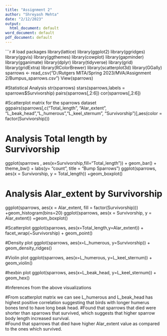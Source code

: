 ---
title: "Assignment 2"
author: "Shreyash Mehta"
date: "2/12/2023"
output:
  html_document: default
word_document: default
pdf_document: default
---
  
```{r}

# load packages
library(lattice)
library(ggplot2)
library(ggridges)
library(ggvis)
library(ggthemes)
library(cowplot)
library(gapminder)
library(gganimate)
library(dplyr)
library(tidyverse)
library(grid)
library(gridExtra)
library(RColorBrewer)
library(scatterplot3d)
library(GGally)
sparrows <- read_csv("D:/Rutgers MITA/Spring 2023/MVA/Assignment 2/Bumpus_sparrows.csv")
View(sparrows)

#Statistical Analysis
str(sparrows)
stars(sparrows,labels = sparrows$Survivorship)
pairs(sparrows[,2:6])
cor(sparrows[,2:6])



#Scatterplot matrix for the sparrows dataset
ggpairs(sparrows[,c("Total_length", "Alar_extent", "L_beak_head","L_humerous","L_keel_sternum", "Survivorship")],aes(color = factor(Survivorship)))

        
# Analysis Total length by Survivorship
ggplot(sparrows , aes(x=Survivorship,fill="Total_length")) + geom_bar() + theme_bw() + labs(y= "count", title = "Bump Sparrows")
ggplot(sparrows, aes(x = Survivorship, y = Total_length)) +geom_boxplot()


# Analysis Alar_extent by Survivorship
ggplot(sparrows, aes(x = Alar_extent, fill = factor(Survivorship))) +geom_histogram(bins=20)
ggplot(sparrows, aes(x = Survivorship, y = Alar_extent)) +geom_boxplot()

#Scatterplot
ggplot(sparrows, aes(x=Total_length,y=Alar_extent)) + facet_wrap(~Survivorship) + geom_point()

#Density plot
ggplot(sparrows, aes(x=L_humerous, y=Survivorship)) + geom_density_ridges()

#Violin plot
ggplot(sparrows, aes(x=L_humerous, y=L_keel_sternum)) + geom_violin()

#hexbin plot
ggplot(sparrows, aes(x=L_beak_head, y=L_keel_sternum)) + geom_hex() 



#Inferences from the above visualizations

#From scatterplot matrix we can see L_humerous and L_beak_head has highest positive correlation suggesting that birds with longer humerus bones tend to have long beak head. 
#Found that sparrows that died were shorter than sparrows that survived, which suggests that higher sparrow body length increased survival.  
#Found that sparrows that died have higher Alar_extent value as compared to the ones which survived.
